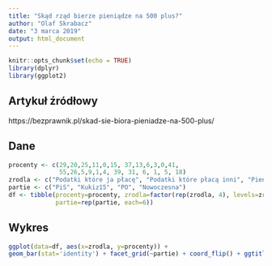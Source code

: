 ```yaml
---
title: "Skąd rząd bierze pieniądze na 500 plus?"
author: "Olaf Skrabacz"
date: "3 marca 2019"
output: html_document
---
```


```r
knitr::opts_chunk$set(echo = TRUE)
library(dplyr)
library(ggplot2)
```

## Artykuł źródłowy
https://bezprawnik.pl/skad-sie-biora-pieniadze-na-500-plus/


## Dane

```r
procenty <- c(29,20,25,11,0,15, 37,13,6,3,0,41,
              55,26,5,9,1,4, 39, 31, 6, 1, 5, 18)
zrodla <- c("Podatki które ja płacę", "Podatki które płacą inni", "Pieniądze rządowe","Podatki płacone przez firmy", "Inne", "Nie wiem")
partie <- c("PiS", "Kukiz15", "PO", "Nowoczesna")
df <- tibble(procenty=procenty, zrodla=factor(rep(zrodla, 4), levels=zrodla),
             partie=rep(partie, each=6))
```

## Wykres
```r
ggplot(data=df, aes(x=zrodla, y=procenty)) + 
geom_bar(stat='identity') + facet_grid(~partie) + coord_flip() + ggtitle("Jakie Twoim zdaniem jest główne źródło pieniędzy na\nwypłaty w ramach programu 500 plus") + scale_x_discrete(limits = rev(levels(df$zrodla)))
```

